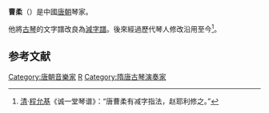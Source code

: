 '''曹柔'''（{{bd|730年||?|}}）是中國[[唐朝|唐朝]]琴家。

他將[[古琴|古琴]]的文字譜改良為[[減字譜|減字譜]]。後來經過歷代琴人修改沿用至今<ref>[[清|清]]·[[程允基|程允基]]《诚一堂琴谱》：“唐曹柔有减字指法，赵耶利修之。”</ref>。

==参考文献==
<div class="references-small">
<references></references>
</div>

{{音樂家小作品}}

[[Category:唐朝音樂家|Category:唐朝音樂家]]
[[Category:曹姓|R]]
[[Category:隋唐古琴演奏家|Category:隋唐古琴演奏家]]